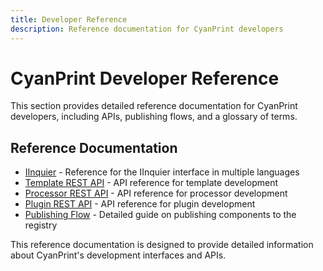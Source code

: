 ```yaml
---
title: Developer Reference
description: Reference documentation for CyanPrint developers
---
```


# CyanPrint Developer Reference

This section provides detailed reference documentation for CyanPrint developers, including APIs, publishing flows, and a glossary of terms.

## Reference Documentation

- [IInquier](/docs/developer/reference/iinquier) - Reference for the IInquier interface in multiple languages
- [Template REST API](/docs/developer/reference/template-api) - API reference for template development
- [Processor REST API](/docs/developer/reference/processor-api) - API reference for processor development
- [Plugin REST API](/docs/developer/reference/plugin-api) - API reference for plugin development
- [Publishing Flow](/docs/developer/reference/publishing-flow) - Detailed guide on publishing components to the registry

This reference documentation is designed to provide detailed information about CyanPrint's development interfaces and APIs.
